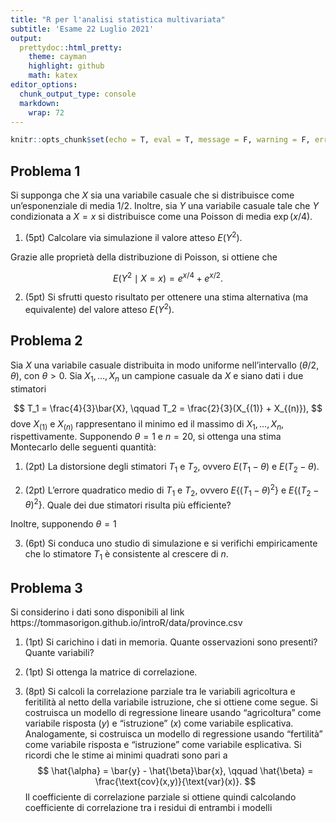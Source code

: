 ```yaml
---
title: "R per l'analisi statistica multivariata"
subtitle: 'Esame 22 Luglio 2021'
output: 
  prettydoc::html_pretty:
    theme: cayman
    highlight: github
    math: katex
editor_options: 
  chunk_output_type: console
  markdown: 
    wrap: 72
---
```


```r
knitr::opts_chunk$set(echo = T, eval = T, message = F, warning = F, error = F, comment = NA, cache = F, include = T, R.options = list(width = 220))
```


## Problema 1

Si supponga che $X$ sia una variabile casuale che si distribuisce come un'esponenziale di media $1/2$. Inoltre, sia $Y$ una variabile casuale tale che  $Y$ condizionata a  $X = x$ si distribuisce come una Poisson di media $\exp(x / 4).$

1. (5pt) Calcolare via simulazione il valore atteso $E(Y^2)$.

Grazie alle proprietà della distribuzione di Poisson, si ottiene che

$$
E(Y^2 \mid X = x) = e^{x/4} + e^{x / 2}.
$$

2. (5pt) Si sfrutti questo risultato per ottenere una stima alternativa (ma equivalente) del valore atteso $E(Y^2)$.

## Problema 2

Sia $X$ una variabile casuale distribuita in modo uniforme nell'intervallo $(\theta / 2, \theta)$, con $\theta > 0$. Sia $X_1,\dots,X_n$ un campione casuale da $X$ e siano dati i due stimatori 

$$
T_1 = \frac{4}{3}\bar{X}, \qquad T_2 = \frac{2}{3}(X_{(1)} + X_{(n)}),
$$
dove $X_{(1)}$ e $X_{(n)}$ rappresentano il minimo ed il massimo di $X_1,\dots,X_n$, rispettivamente. Supponendo $\theta = 1$ e $n = 20$, si ottenga una stima Montecarlo delle seguenti quantità:

1. (2pt) La distorsione degli stimatori $T_1$ e $T_2$, ovvero $E(T_1 - \theta)$ e $E(T_2 - \theta)$. 

2. (2pt) L'errore quadratico medio di $T_1$ e $T_2$, ovvero $E\{(T_1 - \theta)^2\}$ e $E\{(T_2 - \theta)^2\}$. Quale dei due stimatori risulta più efficiente?

Inoltre, supponendo $\theta = 1$

3. (6pt) Si conduca uno studio di simulazione e si verifichi empiricamente che lo stimatore $T_1$ è consistente al crescere di $n$. 


## Problema 3

Si considerino i dati sono disponibili al link https://tommasorigon.github.io/introR/data/province.csv

1. (1pt) Si carichino i dati in memoria. Quante osservazioni sono presenti? Quante variabili?

1. (1pt) Si ottenga la matrice di correlazione. 

3. (8pt) Si calcoli la correlazione parziale tra le variabili agricoltura e feritilità al netto della variabile istruzione, che si ottiene come segue. Si costruisca un modello di regressione lineare usando "agricoltura" come variabile risposta ($y$) e "istruzione" ($x$) come variabile esplicativa. Analogamente, si costruisca un modello di regressione usando "fertilità" come variabile risposta e "istruzione" come variabile esplicativa. Si ricordi che le stime ai minimi quadrati sono pari a
$$
\hat{\alpha} = \bar{y} - \hat{\beta}\bar{x}, \qquad \hat{\beta} = \frac{\text{cov}(x,y)}{\text{var}(x)}.
$$
Il coefficiente di correlazione parziale si ottiene quindi calcolando coefficiente di correlazione tra i residui di entrambi i modelli 
